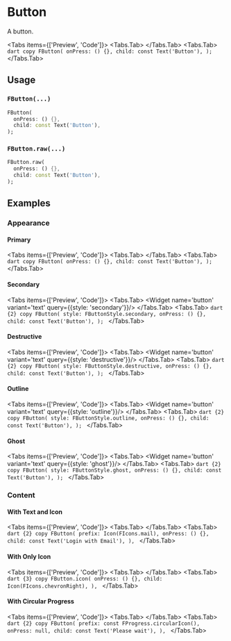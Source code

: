 
# Button

A button.

<LinkBadgeGroup>
    <LinkBadge label="API Reference" href="https://pub.dev/documentation/forui/latest/forui.widgets.button/"/>
</LinkBadgeGroup>

<Tabs items={['Preview', 'Code']}>
  <Tabs.Tab>
    <Widget name='button' variant='text' query={{}}/>
  </Tabs.Tab>
  <Tabs.Tab>
    ```dart copy
    FButton(
      onPress: () {},
      child: const Text('Button'),
    );
    ```
  </Tabs.Tab>
</Tabs>

## Usage

### `FButton(...)`

```dart copy
FButton(
  onPress: () {},
  child: const Text('Button'),
);
```

### `FButton.raw(...)`

```dart copy
FButton.raw(
  onPress: () {},
  child: const Text('Button'),
);
```

## Examples

### Appearance

#### Primary

<Tabs items={['Preview', 'Code']}>
  <Tabs.Tab>
    <Widget name='button' variant='text' query={{}}/>
  </Tabs.Tab>
  <Tabs.Tab>
    ```dart copy
    FButton(
      onPress: () {},
      child: const Text('Button'),
    );
    ```
  </Tabs.Tab>
</Tabs>

#### Secondary

<Tabs items={['Preview', 'Code']}>
  <Tabs.Tab>
    <Widget name='button' variant='text' query={{style: 'secondary'}}/>
  </Tabs.Tab>
  <Tabs.Tab>
    ```dart {2} copy
    FButton(
      style: FButtonStyle.secondary,
      onPress: () {},
      child: const Text('Button'),
    );
    ```
  </Tabs.Tab>
</Tabs>

#### Destructive

<Tabs items={['Preview', 'Code']}>
  <Tabs.Tab>
    <Widget name='button' variant='text' query={{style: 'destructive'}}/>
  </Tabs.Tab>
  <Tabs.Tab>
    ```dart {2} copy
    FButton(
      style: FButtonStyle.destructive,
      onPress: () {},
      child: const Text('Button'),
    );
    ```
  </Tabs.Tab>
</Tabs>

#### Outline

<Tabs items={['Preview', 'Code']}>
  <Tabs.Tab>
    <Widget name='button' variant='text' query={{style: 'outline'}}/>
  </Tabs.Tab>
  <Tabs.Tab>
    ```dart {2} copy
    FButton(
      style: FButtonStyle.outline,
      onPress: () {},
      child: const Text('Button'),
    );
    ```
  </Tabs.Tab>
</Tabs>

#### Ghost

<Tabs items={['Preview', 'Code']}>
  <Tabs.Tab>
    <Widget name='button' variant='text' query={{style: 'ghost'}}/>
  </Tabs.Tab>
  <Tabs.Tab>
    ```dart {2} copy
    FButton(
      style: FButtonStyle.ghost,
      onPress: () {},
      child: const Text('Button'),
    );
    ```
  </Tabs.Tab>
</Tabs>

### Content

#### With Text and Icon

<Tabs items={['Preview', 'Code']}>
  <Tabs.Tab>
    <Widget name='button' variant='icon' query={{}}/>
  </Tabs.Tab>
  <Tabs.Tab>
    ```dart {2} copy
    FButton(
      prefix: Icon(FIcons.mail),
      onPress: () {},
      child: const Text('Login with Email'),
    ),
    ```
  </Tabs.Tab>
</Tabs>

#### With Only Icon

<Tabs items={['Preview', 'Code']}>
  <Tabs.Tab>
    <Widget name='button' variant='only-icon' query={{}}/>
  </Tabs.Tab>
  <Tabs.Tab>
    ```dart {3} copy
    FButton.icon(
      onPress: () {},
      child: Icon(FIcons.chevronRight),
    ),
    ```
  </Tabs.Tab>
</Tabs>

#### With Circular Progress

<Tabs items={['Preview', 'Code']}>
  <Tabs.Tab>
    <Widget name='button' variant='spinner' query={{}}/>
  </Tabs.Tab>
  <Tabs.Tab>
    ```dart {2} copy
    FButton(
      prefix: const FProgress.circularIcon(),
      onPress: null,
      child: const Text('Please wait'),
    ),
    ```
  </Tabs.Tab>
</Tabs>

